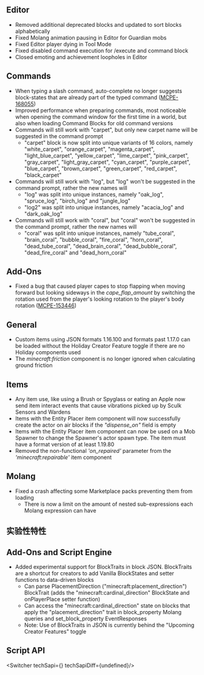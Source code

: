 



## **Editor**

-   Removed additional deprecated blocks and updated to sort blocks alphabetically
-   Fixed Molang animation pausing in Editor for Guardian mobs
-   Fixed Editor player dying in Tool Mode
-   Fixed disabled command execution for /execute and command block
-   Closed emoting and achievement loopholes in Editor

## **Commands**

-   When typing a slash command, auto-complete no longer suggests block-states that are already part of the typed command ([MCPE-168055](https://bugs.mojang.com/browse/MCPE-168055))
-   Improved performance when preparing commands, most noticeable when opening the command window for the first time in a world, but also when loading Command Blocks for old command versions
-   Commands will still work with "carpet", but only new carpet name will be suggested in the command prompt
    -   "carpet" block is now split into unique variants of 16 colors, namely "white\_carpet", "orange\_carpet", "magenta\_carpet", "light\_blue\_carpet", "yellow\_carpet", "lime\_carpet", "pink\_carpet", "gray\_carpet", "light\_gray\_carpet", "cyan\_carpet", "purple\_carpet", "blue\_carpet", "brown\_carpet", "green\_carpet", "red\_carpet", "black\_carpet"
-   Commands will still work with "log", but "log" won't be suggested in the command prompt, rather the new names will
    -   "log" was split into unique instances, namely "oak\_log", "spruce\_log", "birch\_log" and "jungle\_log"
    -   "log2" was split into unique instances, namely "acacia\_log" and "dark\_oak\_log"
-   Commands will still work with "coral", but "coral" won't be suggested in the command prompt, rather the new names will
    -   "coral" was split into unique instances, namely "tube\_coral", "brain\_coral", "bubble\_coral", "fire\_coral", "horn\_coral", "dead\_tube\_coral", "dead\_brain\_coral", "dead\_bubble\_coral", "dead\_fire\_coral" and "dead\_horn\_coral"

## **Add-Ons**

-   Fixed a bug that caused player capes to stop flapping when moving forward but looking sideways in the _cape\_flap\_amount_ by switching the rotation used from the player's looking rotation to the player's body rotation ([MCPE-153446](https://bugs.mojang.com/browse/MCPE-153446))

## **General**

-   Custom items using JSON formats 1.16.100 and formats past 1.17.0 can be loaded without the Holiday Creator Feature toggle if there are no Holiday components used
-   The _minecraft:friction_ component is no longer ignored when calculating ground friction

## **Items**

-   Any item use, like using a Brush or Spyglass or eating an Apple now send item interact events that cause vibrations picked up by Sculk Sensors and Wardens
-   Items with the Entity Placer item component will now successfully create the actor on air blocks if the _"dispense\_on"_ field is empty
-   Items with the Entity Placer item component can now be used on a Mob Spawner to change the Spawner's actor spawn type. The item must have a format version of at least 1.19.80
-   Removed the non-functional _'on\_repaired'_ parameter from the _'minecraft:repairable'_ item component

## **Molang**

-   Fixed a crash affecting some Marketplace packs preventing them from loading
    -   There is now a limit on the amount of nested sub-expressions each Molang expression can have




<h2 className="experimental_divider">实验性特性</h2>




## **Add-Ons and Script Engine**

-   Added experimental support for BlockTraits in block JSON. BlockTraits are a shortcut for creators to add Vanilla BlockStates and setter functions to data-driven blocks
    -   Can parse PlacementDirection ("minecraft:placement\_direction") BlockTrait (adds the "minecraft:cardinal\_direction" BlockState and onPlayerPlace setter function)
    -   Can access the "minecraft:cardinal\_direction" state on blocks that apply the "placement\_direction" trait in block\_property Molang queries and set\_block\_property EventResponses
    -   Note: Use of BlockTraits in JSON is currently behind the "Upcoming Creator Features" toggle


## **Script API**

<Switcher techSapi={<TechSapiExp/>} techSapiDiff={undefined}/>

